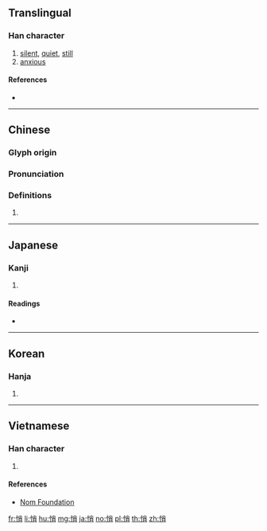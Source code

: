 ==Translingual==

===Han character===
{{Han char|rn=61|rad=心|as=07|sn=10|four=99027|canj=PFB|ids=⿰忄肖}}

# [[silent]], [[quiet]], [[still]]
# [[anxious]]

====References====
* {{Han ref|kx=0386.240|dkj=10627|dj=0718.240|hdz=42303.130|uh=6084|ud=24708|bh=AEA8|bd=44712}}

----

==Chinese==
{{zh-forms}}

===Glyph origin===
{{Han etym}}

===Pronunciation===
{{zh-pron
|m=悄
|c=ciu2,ciu5
|h=pfs=
|md=
|mn=chhiáu
|w=
|mc=y
|oc=y
|cat=
}}

===Definitions===
{{zh-hanzi}}

# {{rfdef|lang=zh}}

----

==Japanese==

===Kanji===
{{ja-kanji|grade=|rs=心07}}

# {{defn|lang=ja|sort=心07}}

====Readings====
* {{ja-readings|on=[[しょう]] (shō)|kun=[[うれえる]] (ureeru)}}

----

==Korean==

===Hanja===
{{ko-hanja|hangeul=초|eumhun=|rv=cho|mr=ch'o|y=cho}}

# {{defn|lang=ko|sort=心07}}

----

==Vietnamese==

===Han character===
{{vi-readings|rs=心07|hanviet=[[tiếu]], [[tiêu]], [[tẹo]], [[tiễu]], [[tịu]]}}

# {{defn|lang=vi|sort=心07}}

====References====
* [http://nomfoundation.org/common/nom_details.php?codepoint=6084 Nom Foundation]

[[fr:悄]]
[[li:悄]]
[[hu:悄]]
[[mg:悄]]
[[ja:悄]]
[[no:悄]]
[[pl:悄]]
[[th:悄]]
[[zh:悄]]